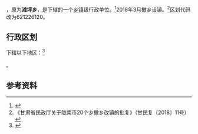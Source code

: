 {{中国乡级行政区|62/12/26/233/000}}

'''{{PAGENAMEBASE}}'''，原为'''滩坪乡'''，是{{PRC admin/fullname|62/12/26/233/000|3}}下辖的一个[[乡镇|乡镇]]级行政单位。<ref>{{PRC admin/ref sgc|{{PRC admin/parent|62/12/26/233/000}}}}</ref>2018年3月撤乡设镇。<ref>《甘肃省民政厅关于陇南市20个乡撤乡改镇的批复》（甘民复〔2018〕11号）</ref>区划代码改为621226120。

== 行政区划 ==
{{PAGENAMEBASE}}下辖以下地区：<ref>{{PRC admin/ref sgc|62/12/26/233/000}}</ref>

{{PRC admin/children|62/12/26/233/000}}。

== 参考资料 ==

{{reflist}}

{{行政区划小作品}}
{{PRC admin/navcat|62/12/26/233/000}}